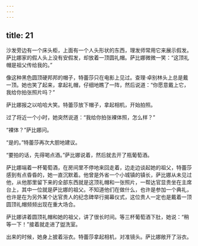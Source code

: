 ```yaml
---
---
---
```

title: 21
---




沙发旁边有一个床头柜，上面有一个人头形状的东西，理发师常用它来展示假发。萨比娜家的假人头上没有安假发，却放着一顶圆礼帽。萨比娜微微一笑：“这顶礼帽是祖父传给我的。”

像这种黑色圆顶硬邦邦的帽子，特蕾莎只在电影上见过。查理·卓别林头上总是戴一顶。她也笑了起来，拿起礼帽，仔细地瞧了一阵，然后说道：“你愿意戴上它，我给你拍张照片吗？”

萨比娜报之以哈哈大笑。特蕾莎放下帽子，拿起相机，开始拍照。

过了将近一个小时，她突然说道：“我给你拍张裸体照，怎么样？”

“裸体？”萨比娜问。

“是的。”特蕾莎再次大胆地建议。

“要拍的话，先得喝点酒。”萨比娜说着，然后就去开了瓶葡萄酒。

萨比娜端着一杯葡萄酒，在房间里不停地来回走着，边走边谈起她的祖父，特蕾莎感到有点昏昏的，她一直沉默着。他曾是外省一个小城镇的镇长，萨比娜从未见过他，从他那里留下来的全部东西就是这顶礼帽和一张照片，一帮达官显贵坐在主席台上，其中一位就是萨比娜的祖父。不知道他们在做什么，也许是参加一个典礼，也许是在为另外某个达官贵人的纪念碑举行揭幕仪式，这位贵人一定也是戴着一顶圆顶礼帽频频出现在重大场合。

萨比娜讲着圆顶礼帽和她的祖父，讲了很长时间。等三杯葡萄酒下肚，她说：“稍等一下！”接着就走进了盥洗室。

出来的时候，她身上披着浴衣。特蕾莎拿起相机，对准镜头。萨比娜敞开了浴衣。